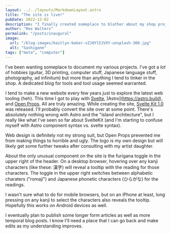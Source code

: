 ```yaml
---
layout: ../../layouts/MarkdownLayout.astro
title: "The site is live!"
pubDate: 2022-12-02
description: "I finally created someplace to blather about my shop projects."
author: "Rex Walters"
permalink: "/posts/inaugural"
image:
  url: "/blog-images/kaitlyn-baker-vZJdYl5JVXY-unsplash-300.jpg"
  alt: "Sashigane"
tags: ["meta", "computer"]
---
```



I've been wanting someplace to document my various projects. I've got a _lot_ of
hobbies (guitar, 3D printing, computer stuff, Japanese language stuff,
photography, ad infinitum) but more than anything I tend to tinker in the shop.
A dedicated blog for tools and tool usage seemed warranted.

I tend to make a new website every few years just to explore the latest web
tooling (heh). This time I got to play with [Svelte](https://svelte.dev),
]Astro](https://astro.build), and [Open Props](https://open-props.style). All
are truly amazing. While creating the site, [Svelte Kit
1.0](https://kit.svelte.build) was released. I'll probably convert the site over
at some point. There's absolutely nothing wrong with Astro and the "island architecture",
but I really like what I've seen so far about SvelteKit (and I'm starting to
confuse myself with Astro component syntax vs. svelte syntax).

Web design is definitely not my strong suit, but Open Props prevented me from
making things to horrible and ugly. The logo is my own design but will likely
get some further tweaks after consulting with my artist daughter.

About the only unusual component on the site is the furigana toggle in the upper
right of the header. On a desktop browser, hovering over any kanji
characters (like these: <Kanji client:load furigana="かんじ" romaji="kanji">漢字</Kanji>)
will reveal a tooltip with the reading for those characters. The
toggle in the upper right switches between alphabetic charaters ("romaji") and
Japanese phonetic characters (ひらがな) for the readings.

I wasn't sure what to do for mobile browsers, but on an iPhone at least, long
pressing on any kanji to select the characters also reveals the tooltip.
Hopefully this works on Android devices as well.

I eventually plan to publish some longer form articles as well as more temporal
blog posts. I know I'll need a place that I can go back and make edits as my
understanding improves.
